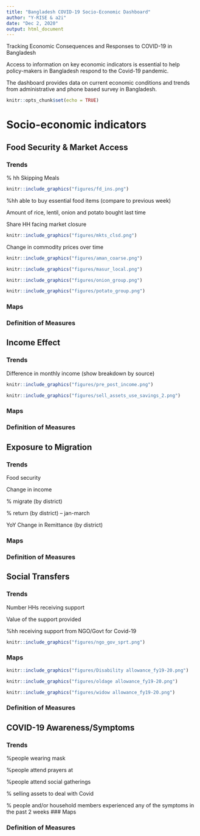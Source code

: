 ```yaml
---
title: "Bangladesh COVID-19 Socio-Economic Dashboard"
author: "Y-RISE & a2i"
date: "Dec 2, 2020"
output: html_document
---
```


Tracking Economic Consequences and Responses to COVID-19 in Bangladesh

Access to information on key economic indicators is essential to help policy-makers in Bangladesh respond to the Covid-19 pandemic.

The dashboard provides data on current economic conditions and trends from administrative and phone based survey in Bangladesh.
```r
knitr::opts_chunk$set(echo = TRUE)
```


#   Socio-economic indicators {.tabset .tabset-pills} 
## Food Security & Market Access {.tabset  .tabset-pills}

### Trends
% hh Skipping Meals

```r
knitr::include_graphics("figures/fd_ins.png")
```

%hh able to buy essential food items (compare to  previous week)

Amount of rice, lentil, onion and potato bought last time

Share HH facing market closure

```r
knitr::include_graphics("figures/mkts_clsd.png")
```

Change in commodity prices over time

```r
knitr::include_graphics("figures/aman_coarse.png")
```

```r
knitr::include_graphics("figures/masur_local.png")
```

```r
knitr::include_graphics("figures/onion_group.png")
```

```r
knitr::include_graphics("figures/potato_group.png")
```

### Maps

### Definition of Measures

## Income Effect {.tabset  .tabset-pills}

### Trends
Difference in monthly income
(show breakdown by source)

```r
knitr::include_graphics("figures/pre_post_income.png")
```

```r
knitr::include_graphics("figures/sell_assets_use_savings_2.png")
```

### Maps

### Definition of Measures

## Exposure to Migration {.tabset  .tabset-pills}

### Trends
Food security 

Change in income

% migrate (by district)

% return (by district) – jan-march

YoY Change in Remittance (by district)


### Maps

### Definition of Measures

## Social Transfers {.tabset  .tabset-pills}

### Trends
Number HHs receiving support

Value of the support provided

%hh receiving support from NGO/Govt for Covid-19 

```r
knitr::include_graphics("figures/ngo_gov_sprt.png")
```

### Maps

```r
knitr::include_graphics("figures/Disability allowance_fy19-20.png")
```

```r
knitr::include_graphics("figures/oldage allowance_fy19-20.png")
```

```r
knitr::include_graphics("figures/widow allowance_fy19-20.png")
```

### Definition of Measures

## COVID-19 Awareness/Symptoms {.tabset  .tabset-pills}

### Trends
%people wearing mask

%people attend prayers at

%people attend social gatherings

% selling assets to deal with Covid

% people and/or household members experienced any of the symptoms in the past 2 weeks
### Maps

### Definition of Measures

